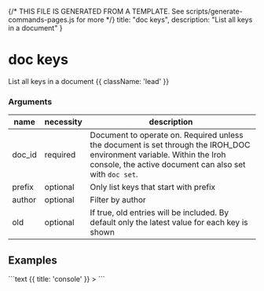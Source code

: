 {/* THIS FILE IS GENERATED FROM A TEMPLATE. See scripts/generate-commands-pages.js for more */}
    title: "doc keys",
    description: "List all keys in a document"
}

<div className='not-prose mb-5'>
    <Breadcrumbs pages={[
        { name: 'Commands', href: '/docs/commands', current: false },
        { name: 'doc keys', href: '/docs/commands/doc-keys', current: true },
    ]} />
</div>

# doc keys

List all keys in a document {{ className: 'lead' }}


### Arguments

| name | necessity | description |
| ---- | --------- | ----------- |
| doc_id  | required | Document to operate on. Required unless the document is set through the IROH_DOC environment variable. Within the Iroh console, the active document can also set with `doc set`. |
| prefix  | optional | Only list keys that start with prefix |
| author  | optional | Filter by author |
| old  | optional | If true, old entries will be included. By default only the latest value for each key is shown |



## Examples

<CodeGroup title="doc keys">
```text {{ title: 'console' }}
> 
```


</CodeGroup>
